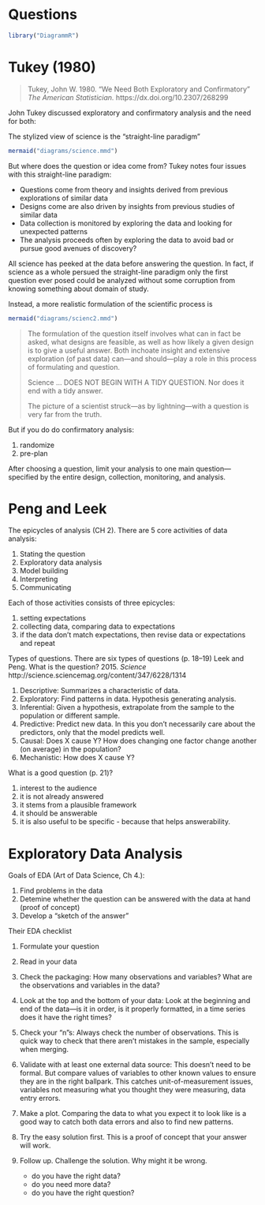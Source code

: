# Questions

```r
library("DiagrammR")
```

# Tukey (1980)

> Tukey, John W. 1980. "We Need Both Exploratory and Confirmatory" *The American Statistician.* https://dx.doi.org/10.2307/268299

John Tukey discussed exploratory and confirmatory analysis and the need for both:

The stylized view of science is the "straight-line paradigm"
```r
mermaid("diagrams/science.mmd")
```

But where does the question or idea come from? Tukey notes four issues with this straight-line paradigm:

- Questions come from theory and insights derived from previous explorations of similar data
- Designs come are also driven by insights from previous studies of similar data
- Data collection is monitored by exploring the data and looking for unexpected patterns
- The analysis proceeds often by exploring the data to avoid bad or pursue good avenues of discovery?

All science has peeked at the data before answering the question. 
In fact, if science as a whole persued the straight-line paradigm only the first question ever posed could be analyzed without some corruption from knowing something about domain of study.

Instead, a more realistic formulation of the scientific process is
```r
mermaid("diagrams/scienc2.mmd")
```

> The formulation of the question itself involves what can in fact be asked, what designs are feasible, as well as how likely a given design is to give a useful answer.
> Both inchoate insight and extensive exploration (of past data) can---and should---play a role in this process of formulating and question.
> 
> Science ... DOES NOT BEGIN WITH A TIDY QUESTION. Nor does it end with a tidy answer.
> 
> The picture of a scientist struck---as by lightning---with a question is very far from the truth.

But if you do do confirmatory analysis:

1. randomize
2. pre-plan

After choosing a question, limit your analysis to one main question---specified by the entire design, collection, monitoring, and analysis.

# Peng and Leek

The epicycles of analysis (CH 2).
There are 5 core activities of data analysis: 

1. Stating the question
2. Exploratory data analysis
3. Model building
4. Interpreting
5. Communicating

Each of those activities consists of three epicycles:

1. setting expectations
2. collecting data, comparing data to expectations
3. if the data don't match expectations, then revise data or expectations and repeat

Types of questions. There are six types of questions (p. 18--19)
Leek and Peng. What is the question? 2015. *Science* http://science.sciencemag.org/content/347/6228/1314

1. Descriptive: Summarizes a characteristic of data.
2. Exploratory: Find patterns in data. Hypothesis generating analysis.
3. Inferential: Given a hypothesis, extrapolate from the sample to the population or different sample.
4. Predictive: Predict new data. In this you don't necessarily care about the predictors, only that the model predicts well.
5. Causal: Does X cause Y? How does changing one factor change another (on average) in the population?
6. Mechanistic: How does X cause Y?

What is a good question (p. 21)?

1. interest to the audience
2. it is not already answered
3. it stems from a plausible framework
4. it should be answerable
5. it is also useful to be specific - because that helps answerability.

# Exploratory Data Analysis

Goals of EDA (Art of Data Science, Ch 4.):

1. Find problems in the data
2. Detemine whether the question can be answered with the data at hand (proof of concept)
3. Develop a "sketch of the answer"

Their EDA checklist

1. Formulate your question
2. Read in your data
3. Check the packaging: How many observations and variables? What are the observations and variables in the data?
4. Look at the top and the bottom of your data: Look at the beginning and end of the data---is it in order, is it properly formatted, in a time series does it have the right times?
5. Check your "n"s: Always check the number of observations. This is quick way to check that there aren't mistakes in the sample, especially when merging.
6. Validate with at least one external data source: This doesn't need to be formal. But compare values of variables to other known values to ensure they are in the right ballpark. This catches unit-of-measurement issues, variables not measuring what you thought they were measuring, data entry errors.
7. Make a plot. Comparing the data to what you expect it to look like is a good way to catch both data errors and also to find new patterns.
8. Try the easy solution first. This is a proof of concept that your answer will work.
9. Follow up. Challenge the solution. Why might it be wrong.

   - do you have the right data?
   - do you need more data?
   - do you have the right question?

